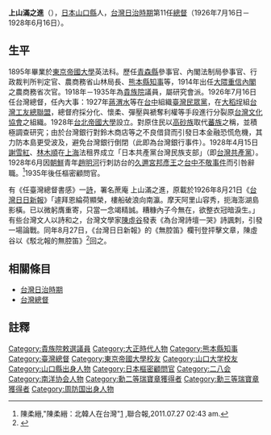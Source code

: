 {{Infobox_President
| original_name =
| image = KAMIYAMA Mannoshin.jpg
| smallimage =
| caption = 
| country = {{JPN}}
| office = [[File:Seal_of_the_Government-General_of_Taiwan.svg|25px]][[臺灣總督府|臺灣總督府]]
| title        = 第11任[[臺灣總督|臺灣總督]]
| monarch      = [[大正天皇|大正天皇]]→[[昭和天皇|昭和天皇]]
| term_start = 1926年7月16日
| term_end = 1928年6月16日
| predecessor = [[伊澤多喜男|伊澤多喜男]]
| successor = [[川村竹治|川村竹治]]
| 1blankname    = [[總務長官|總務長官]]
| 1namedata     = [[後藤文夫|後藤文夫]]
| birth_date = {{birth_date|1869|9|27}}
| birth_place = {{JPN}}[[山口縣|山口縣]]佐波郡江泊村<br>（現在山口縣[[防府市|防府市]]）
| death_date = {{death_date_and_age|1938|7|30|1869|9|27}}
| death_place =
| constituency = 
| spouse = 
| party = 
| profession = [[文官|文官]]
| religion =}}
{{japanese|japanese=上山 満之進|kana=かみやま まんのしん|romaji=Kamiyama Mannoshin}}
'''上山滿之進'''（{{bd|1869年|9月27日|1938年|7月30日|catIdx=Kamiyama, Mannoshin}}），[[日本|日本]][[山口縣|山口縣]]人，[[台灣日治時期|台灣日治時期]]第11任[[台灣總督|總督]]（1926年7月16日－1928年6月16日）。

==生平==
1895年畢業於[[東京帝國大學|東京帝國大學]]英法科。歷任[[青森縣|青森縣]]參事官、內閣法制局參事官、行政裁判所判定官、農商務省山林局長、[[熊本縣|熊本縣]][[知事|知事]]等，1914年出任[[大隈重信|大隈重信]][[內閣|內閣]]之農商務省次官。1918年－1935年為[[貴族院_(日本)|貴族院]]議員，屬研究會派。1926年7月16日任台灣總督，任內大事：1927年[[蔣渭水|蔣渭水]]等在[[台中|台中]]組織[[臺灣民眾黨_(1927年)|臺灣民眾黨]]，在[[大稻埕|大稻埕]]組[[台灣工友總聯盟|台灣工友總聯盟]]，總督府採分化、懷柔、彈壓與褫奪利權等手段進行分裂原[[台灣文化協會|台灣文化協會]]之組織。1928年[[台北帝國大學|台北帝國大學]]設立。對原住民以[[高砂族|高砂族]]取代[[蕃族|蕃族]]之稱，並積極調查研究；由於台灣銀行對鈴木商店等之不良借貸而引發日本金融恐慌危機，其力防本島更受波及，避免台灣銀行倒閉（此即為台灣銀行事件）。1928年4月15日[[謝雪紅|謝雪紅]]、[[林木順|林木順]]在[[上海|上海]]法租界成立「日本共產黨台灣民族支部」（即[[台灣共產黨|台灣共產黨]]）。1928年6月因[[朝鮮|朝鮮]]青年[[趙明河|趙明河]]行刺訪台的[[久邇宮邦彥王|久邇宮邦彥王]]之[[台中不敬事件|台中不敬事件]]而引咎辭職。<ref>陳柔縉,"陳柔縉：北韓人在台灣"[http://udn.com/NEWS/OPINION/OPI4/6488026.shtml] {{Webarchive|url=https://archive.is/20120717104347/http://udn.com/NEWS/OPINION/OPI4/6488026.shtml |date=2012-07-17 }},聯合報,2011.07.27 02:43 am.</ref>1935年後任樞密顧問官。 

有《任臺灣總督書感》一[[詩|詩]]，署名蔗庵 上山滿之進，原載於1926年8月21日《[[台灣日日新報|台灣日日新報]]》「遽拜恩綸荷顯榮，樓船破浪向南瀛。摩天阿里山容秀，扼海澎湖島影橫。已以微躬膺重寄，只當一念竭精誠。糟糠內子今無在，欲整衣冠暗淚生。」有些台灣文人以詩和之，台灣文學家[[陳虛谷|陳虛谷]]發表《為台灣詩壇一哭》詩諷刺，引發一場論戰。同年8月27日，《台灣日日新報》的《無腔笛》欄刊登抨擊文章，陳虛谷以《駁北報的無腔笛》<ref>{{Cite web |url=http://home.educities.edu.tw/hsaioming/htm/3wr/w07esy/cb514.htm |title=駁北報的無腔笛 |accessdate=2007-05-01 |archive-date=2007-05-01 |archive-url=https://web.archive.org/web/20070501105059/http://home.educities.edu.tw/hsaioming/htm/3wr/w07esy/cb514.htm |dead-url=no }}</ref>回之。

== 相關條目 ==
*[[台灣日治時期|台灣日治時期]]
*[[台灣總督|台灣總督]]

==註釋==
{{reflist}}

{{leader|[[伊澤多喜男|伊澤多喜男]]|台灣總督
'''1926年7月16日－1928年6月1日'''|[[川村竹治|川村竹治]]}}
{{熊本縣知事}}
{{台灣總督|第11代：1926–1928}}
{{台灣歷代實質統治者}}

{{DEFAULTSORT:Kamiyama, Mannoshin}}
[[Category:貴族院敕選議員|Category:貴族院敕選議員]]
[[Category:大正時代人物|Category:大正時代人物]]
[[Category:熊本縣知事|Category:熊本縣知事]]
[[Category:臺灣總督|Category:臺灣總督]]
[[Category:東京帝國大學校友|Category:東京帝國大學校友]]
[[Category:山口大学校友|Category:山口大学校友]]
[[Category:山口縣出身人物|Category:山口縣出身人物]]
[[Category:日本樞密顧問官|Category:日本樞密顧問官]]
[[Category:二八会|Category:二八会]]
[[Category:南洋协会人物|Category:南洋协会人物]]
[[Category:勳二等瑞寶章獲得者|Category:勳二等瑞寶章獲得者]]
[[Category:勳三等瑞寶章獲得者|Category:勳三等瑞寶章獲得者]]
[[Category:周防国出身人物|Category:周防国出身人物]]